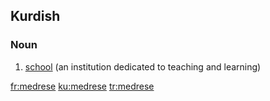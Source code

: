==Kurdish==

===Noun===
{{infl|ku|noun|g=f}}

# [[school]] (an institution dedicated to teaching and learning)

{{tbot entry|Kurdish|school|2007|December|ku}}

[[fr:medrese]]
[[ku:medrese]]
[[tr:medrese]]